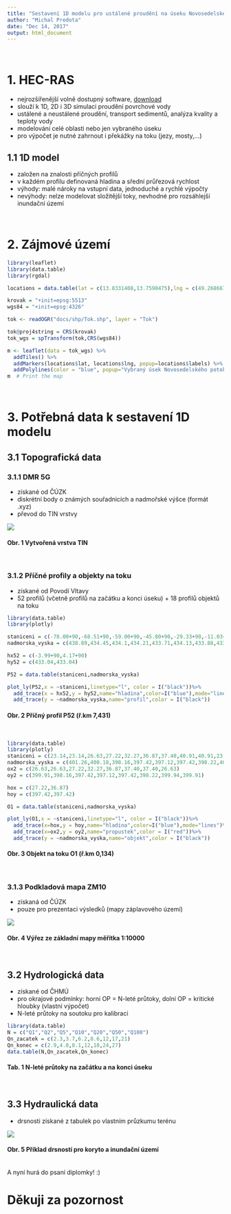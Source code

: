 ```yaml
---
title: "Sestavení 1D modelu pro ustálené proudění na úseku Novosedelského potoka"
author: "Michal Predota"
date: "Dec 14, 2017"
output: html_document
---
```

<br>

# 1. HEC-RAS
- nejrozšířenější volně dostupný software, [download](http://www.hec.usace.army.mil/software/hec-ras/downloads.aspx)
- slouží k 1D, 2D i 3D simulaci proudění povrchové vody
- ustálené a neustálené proudění, transport sedimentů, analýza kvality a teploty vody
- modelování celé oblasti nebo jen vybraného úseku
- pro výpočet je nutné zahrnout i překážky na toku (jezy, mosty,...)

## 1.1 1D model
- založen na znalosti příčných profilů
- v každém profilu definovaná hladina a sřední průřezová rychlost
- výhody: malé nároky na vstupní data, jednoduché a rychlé výpočty
- nevýhody: nelze modelovat složitější toky, nevhodné pro rozsáhlejší inundační území

<br>

# 2. Zájmové území

```r
library(leaflet)
library(data.table)
library(rgdal)

locations = data.table(lat = c(13.8331408,13.7590475),lng = c(49.2686678,49.2509808),labels = c("P01 (ř.km 0,030)","P52 (ř.km 7,431)"))

krovak = "+init=epsg:5513"
wgs84 = "+init=epsg:4326"

tok <- readOGR("docs/shp/Tok.shp", layer = "Tok")

tok@proj4string = CRS(krovak)
tok_wgs = spTransform(tok,CRS(wgs84))

m <- leaflet(data = tok_wgs) %>%
  addTiles() %>%
  addMarkers(locations$lat, locations$lng, popup=locations$labels) %>%
  addPolylines(color = "blue", popup="Vybraný úsek Novosedelského potoka")
m  # Print the map

```

<br>

# 3. Potřebná data k sestavení 1D modelu

## 3.1 Topografická data
### 3.1.1 DMR 5G
- získané od ČÚZK
- diskrétní body o známých souřadnicích a nadmořské výšce (formát .xyz)
- převod do TIN vrstvy

![](img/TIN.jpg)

#### Obr. 1 Vytvořená vrstva TIN
<br>

### 3.1.2 Příčné profily a objekty na toku
- získané od Povodí Vltavy
- 52 profilů (včetně profilů na začátku a konci úseku) + 18 profilů objektů na toku

```r
library(data.table)
library(plotly)

staniceni = c(-78.00+90,-68.51+90,-59.00+90,-45.80+90,-29.33+90,-11.03+90,-4.79+90,-3.99+90,-3.48+90,0+90,1.73+90,3.63+90,4.17+90,6.42+90,18.59+90,23.65+90,23.65+90)
nadmorska_vyska = c(438.89,434.45,434.1,434.21,433.71,434.13,433.88,433.04,432.63,432.77,432.64,432.70,433.04,434.07,434.23,435.2,436.2)

hx52 = c(-3.99+90,4.17+90)
hy52 = c(433.04,433.04)

P52 = data.table(staniceni,nadmorska_vyska)

plot_ly(P52,x = ~staniceni,linetype="l", color = I("black"))%>%
  add_trace(x = hx52,y = hy52,name="hladina",color=I("blue"),mode="lines")%>%
  add_trace(y = ~nadmorska_vyska,name="profil",color = I("black"))


```

#### Obr. 2 Příčný profil P52 (ř.km 7,431)
<br>

```r
library(data.table)
library(plotly)
staniceni = c(23.14,23.14,26.63,27.22,32.27,36.87,37.40,40.91,40.91,23.14)
nadmorska_vyska = c(401.26,400.18,398.16,397.42,397.12,397.42,398.22,400.25,401.30,401.26)
ox2 = c(26.63,26.63,27.22,32.27,36.87,37.40,37.40,26.63)
oy2 = c(399.91,398.16,397.42,397.12,397.42,398.22,399.94,399.91)

hox = c(27.22,36.87)
hoy = c(397.42,397.42)

O1 = data.table(staniceni,nadmorska_vyska)

plot_ly(O1,x = ~staniceni,linetype="l", color = I("black"))%>%
  add_trace(x=hox,y = hoy,name="hladina",color=I("blue"),mode="lines")%>%
  add_trace(x=ox2,y = oy2,name="propustek",color = I("red"))%>%
  add_trace(y = ~nadmorska_vyska,name="objekt",color = I("black"))

```

#### Obr. 3 Objekt na toku O1 (ř.km 0,134)

<br>

### 3.1.3 Podkladová mapa ZM10
- získaná od ČÚZK
- pouze pro prezentaci výsledků (mapy záplavového území)

![](img/ZM10.jpg)

#### Obr. 4 Výřez ze základní mapy měřítka 1:10000
<br>

## 3.2 Hydrologická data
- získané od ČHMÚ
- pro okrajové podmínky: horní OP = N-leté průtoky, dolní OP = kritické hloubky (vlastní výpočet)
- N-leté průtoky na soutoku pro kalibraci

```r
library(data.table)
N = c("Q1","Q2","Q5","Q10","Q20","Q50","Q100")
Qn_zacatek = c(2.3,3.7,6.2,8.6,12,17,21)
Qn_konec = c(2.9,4.8,8.1,12,18,24,27)
data.table(N,Qn_zacatek,Qn_konec)

```
#### Tab. 1 N-leté průtoky na začátku a na konci úseku

<br>

## 3.3 Hydraulická data
- drsnosti získané z tabulek po vlastním průzkumu terénu

![](img/drsnosti.jpg)

#### Obr. 5 Příklad drsností pro koryto a inundační území

<br>
A nyní hurá do psaní diplomky! :)
<br>

# Děkuji za pozornost
